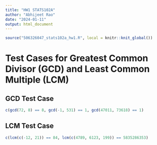 ```yaml
---
title: "HW1 STATS102A"
author: "Abhijeet Rao"
date: "2024-01-11"
output: html_document
---
```


```r
source("506326047_stats102a_hw1.R", local = knitr::knit_global())
```

# Test Cases for Greatest Common Divisor (GCD) and Least Common Multiple (LCM)
## GCD Test Case
```r
c(gcd(72, 8) == 8, gcd(-1, 531) == 1, gcd(47011, 73618) == 1)
```
## LCM Test Case
```r
c(lcm(c(-12, 21)) == 84, lcm(c(4789, 6123, 199)) == 5835286353)
```


